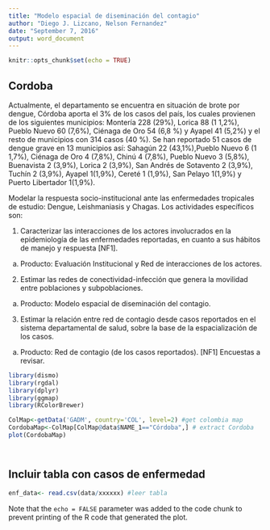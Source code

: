 ```yaml
---
title: "Modelo espacial de diseminación del contagio"
author: "Diego J. Lizcano, Nelson Fernandez"
date: "September 7, 2016"
output: word_document
---
```


```r
knitr::opts_chunk$set(echo = TRUE)
```

## Cordoba

Actualmente,  el  departamento  se  encuentra  en  situación  de  brote  por  dengue,  Córdoba  aporta  el  3%  de  los  casos  del  país,  los cuales provienen de los siguientes municipios: Montería 228 (29%), Lorica 88 (1 1,2%), Pueblo Nuevo 60 (7,6%), Ciénaga de Oro 54 (6,8  %)  y  Ayapel  41  (5,2%)  y  el  resto  de  municipios  con  314  casos  (40  %).  Se  han  reportado  51  casos  de  dengue  grave  en  13 municipios  así:  Sahagún  22  (43,1%),Pueblo  Nuevo  6  (1 1,7%),  Ciénaga  de  Oro  4  (7,8%),  Chinú  4  (7,8%),  Pueblo  Nuevo  3  (5,8%), Buenavista  2  (3,9%),  Lorica  2  (3,9%),  San  Andrés  de  Sotavento  2  (3,9%),  Tuchín  2  (3,9%),  Ayapel  1(1,9%),  Cereté  1  (1,9%),  San
Pelayo 1(1,9%) y Puerto Libertador 1(1,9%).

Modelar la respuesta socio-institucional ante las enfermedades tropicales de estudio: Dengue, Leishmaniasis y Chagas.
Los actividades específicos son:

1. Caracterizar las interacciones de los actores involucrados en la epidemiología de las enfermedades reportadas, en cuanto a sus hábitos de manejo y respuesta [NF1].

  a. Producto: Evaluación Institucional y Red de interacciones de los actores.
  
2. Estimar las redes de conectividad-infección que genera la movilidad entre poblaciones y subpoblaciones.

  a. Producto: Modelo espacial de diseminación del contagio.
  
3. Estimar la relación entre red de contagio desde casos reportados en el sistema departamental de salud, sobre la base de la espacialización de los casos.

  a. Producto: Red de contagio (de los casos reportados). [NF1] Encuestas a revisar.
  
  

```r

library(dismo)
library(rgdal)
library(dplyr)
library(ggmap)
library(RColorBrewer)

ColMap<-getData('GADM', country='COL', level=2) #get colombia map
CordobaMap<-ColMap[ColMap@data$NAME_1=="Córdoba",] # extract Cordoba
plot(CordobaMap)




```

## Incluir tabla con casos de enfermedad



```r
enf_data<- read.csv(data/xxxxxx) #leer tabla


```

Note that the `echo = FALSE` parameter was added to the code chunk to prevent printing of the R code that generated the plot.
